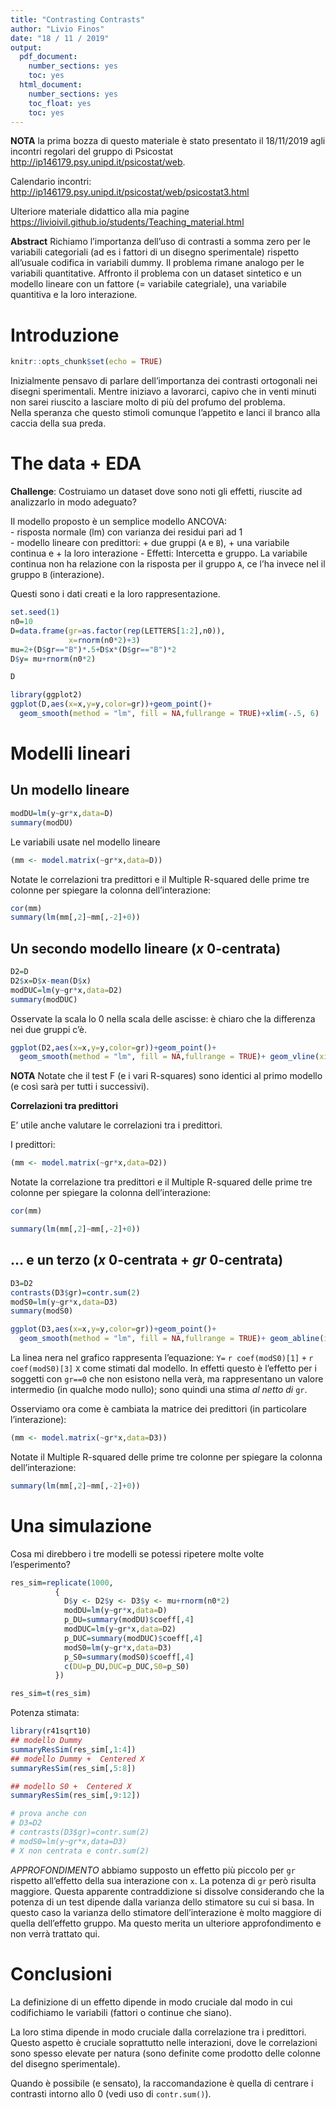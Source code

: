 ---
title: "Contrasting Contrasts"
author: "Livio Finos"
date: "18 / 11 / 2019"
output:
  pdf_document:
    number_sections: yes
    toc: yes
  html_document:
    number_sections: yes
    toc_float: yes
    toc: yes
---

**NOTA** la prima bozza di questo materiale è stato presentato il 18/11/2019 agli incontri regolari del gruppo di Psicostat
<http://ip146179.psy.unipd.it/psicostat/web>.

Calendario incontri:
<http://ip146179.psy.unipd.it/psicostat/web/psicostat3.html>


Ulteriore materiale didattico alla mia pagine <https://livioivil.github.io/students/Teaching_material.html>

**Abstract**
Richiamo l'importanza dell'uso di contrasti a somma zero per le variabili categoriali (ad es i fattori di un disegno sperimentale) rispetto all'usuale codifica in variabili dummy. Il problema rimane analogo per le variabili quantitative. Affronto il problema con un dataset sintetico e un modello lineare con un fattore (= variabile categriale), una variabile quantitiva e la loro interazione.

# Introduzione

```{r setup, message=FALSE,echo=FALSE}
knitr::opts_chunk$set(echo = TRUE)
```

Inizialmente pensavo di parlare dell'importanza dei contrasti ortogonali nei disegni sperimentali. Mentre iniziavo a lavorarci, capivo che in venti minuti non sarei riuscito a lasciare molto di più del profumo del problema.  
Nella speranza che questo stimoli comunque l'appetito e lanci il branco alla caccia della sua preda.


# The data + EDA

**Challenge**: 
Costruiamo un dataset dove sono noti gli effetti, riuscite ad analizzarlo in modo adeguato?


Il modello proposto è un semplice modello ANCOVA:    
- risposta normale (lm) con varianza dei residui pari ad 1  
- modello lineare con predittori: 
    + due gruppi (`A` e `B`), 
    + una variabile continua e 
    + la loro interazione
- Effetti: Intercetta e gruppo.  La variabile continua non ha relazione con la risposta per il gruppo `A`, ce l'ha invece nel il gruppo `B` (interazione).

Questi sono i dati creati e la loro rappresentazione.

```{r}
set.seed(1)
n0=10
D=data.frame(gr=as.factor(rep(LETTERS[1:2],n0)),
             x=rnorm(n0*2)+3)
mu=2+(D$gr=="B")*.5+D$x*(D$gr=="B")*2
D$y= mu+rnorm(n0*2)

D

library(ggplot2)
ggplot(D,aes(x=x,y=y,color=gr))+geom_point()+
  geom_smooth(method = "lm", fill = NA,fullrange = TRUE)+xlim(-.5, 6)
```

# Modelli lineari
## Un modello lineare

```{r}
modDU=lm(y~gr*x,data=D)
summary(modDU)
```

Le variabili usate nel modello lineare

```{r}
(mm <- model.matrix(~gr*x,data=D))
```

Notate le correlazioni tra predittori e il Multiple R-squared delle prime tre colonne per spiegare la colonna dell'interazione:

```{r}
cor(mm)
summary(lm(mm[,2]~mm[,-2]+0))
```


## Un secondo modello lineare ($x$ 0-centrata)

```{r}
D2=D
D2$x=D$x-mean(D$x)
modDUC=lm(y~gr*x,data=D2)
summary(modDUC)

```

Osservate la scala lo 0 nella scala delle ascisse:
è chiaro che la differenza nei due gruppi c'è.

```{r}
ggplot(D2,aes(x=x,y=y,color=gr))+geom_point()+
  geom_smooth(method = "lm", fill = NA,fullrange = TRUE)+ geom_vline(xintercept = 0)

```




**NOTA**
Notate che il test F (e i vari R-squares) sono identici al primo modello (e così sarà per tutti i successivi).


**Correlazioni tra predittori**  

E' utile anche valutare le correlazioni tra i predittori.


I predittori:

```{r}
(mm <- model.matrix(~gr*x,data=D2))
```


Notate la correlazione tra predittori e il Multiple R-squared delle prime tre colonne per spiegare la colonna dell'interazione:

```{r}
cor(mm)

summary(lm(mm[,2]~mm[,-2]+0))
```

## ... e un terzo ($x$ 0-centrata + $gr$ 0-centrata)

```{r}
D3=D2
contrasts(D3$gr)=contr.sum(2)
modS0=lm(y~gr*x,data=D3)
summary(modS0)
```

```{r}
ggplot(D3,aes(x=x,y=y,color=gr))+geom_point()+
  geom_smooth(method = "lm", fill = NA,fullrange = TRUE)+ geom_abline(intercept = coef(modS0)[1], slope = coef(modS0)[3])

```

La linea nera nel grafico rappresenta l'equazione:
`Y=` `r coef(modS0)[1]` `+` `r  coef(modS0)[3]` `X`
come stimati dal modello. In effetti questo è l'effetto per i soggetti con `gr==0` che non esistono nella verà, ma rappresentano un valore intermedio (in qualche modo nullo); sono quindi una stima *al netto di* `gr`.


Osserviamo ora come è cambiata la matrice dei predittori (in particolare l'interazione):

```{r}
(mm <- model.matrix(~gr*x,data=D3))
```


Notate il Multiple R-squared delle prime tre colonne per spiegare la colonna dell'interazione:

```{r}
summary(lm(mm[,2]~mm[,-2]+0))
```

# Una simulazione

Cosa mi direbbero i tre modelli se potessi ripetere molte volte l'esperimento?

```{r}
res_sim=replicate(1000,
          {
            D$y <- D2$y <- D3$y <- mu+rnorm(n0*2)
            modDU=lm(y~gr*x,data=D)
            p_DU=summary(modDU)$coeff[,4]
            modDUC=lm(y~gr*x,data=D2)
            p_DUC=summary(modDUC)$coeff[,4]
            modS0=lm(y~gr*x,data=D3)
            p_S0=summary(modS0)$coeff[,4]
            c(DU=p_DU,DUC=p_DUC,S0=p_S0)
          })

res_sim=t(res_sim)
```

Potenza stimata:
```{r}
library(r41sqrt10)
## modello Dummy
summaryResSim(res_sim[,1:4])
## modello Dummy +  Centered X
summaryResSim(res_sim[,5:8])

## modello S0 +  Centered X
summaryResSim(res_sim[,9:12])

# prova anche con 
# D3=D2
# contrasts(D3$gr)=contr.sum(2)
# modS0=lm(y~gr*x,data=D3)
# X non centrata e contr.sum(2)
```

*APPROFONDIMENTO* abbiamo supposto un effetto più piccolo per `gr` rispetto all'effetto della sua interazione con `x`. La potenza di `gr` però risulta  maggiore. Questa apparente contraddizione si dissolve considerando che la potenza di un test dipende dalla varianza dello stimatore su cui si basa. In questo caso la varianza dello stimatore dell'interazione è molto maggiore di quella dell'effetto gruppo. Ma questo merita un ulteriore approfondimento e non verrà trattato qui.


# Conclusioni

La definizione di un effetto dipende in modo cruciale dal modo in cui codifichiamo le variabili (fattori o continue che siano).

La loro stima dipende in modo cruciale dalla correlazione tra i predittori. Questo aspetto è cruciale soprattutto nelle interazioni, dove le correlazioni sono spesso elevate per natura (sono definite come prodotto delle colonne del disegno sperimentale).

Quando è possibile (e sensato), la raccomandazione è quella di centrare i contrasti intorno allo 0 (vedi uso di `contr.sum()`).




